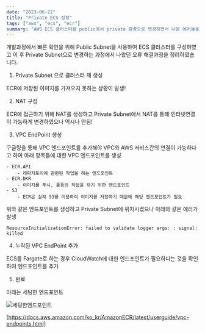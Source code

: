 ```yaml
---
date: "2023-06-22"
title: "Private ECS 설정"
tags: ["aws", "ecs", "ecr"]
summary: "AWS ECS 클러스터를 public에서 private 환경으로 변경하면서 나온 에러들을 정리"
---
```


개발과정에서 빠른 확인을 위해 Public Subnet을 사용하여 ECS 클러스터를 구성하였고 이 후 Private Subnet으로 변경하는 과정에서 나왔던 오류 해결과정을 정리하였습니다.

1. Private Subnet 으로 클러스터 재 생성

ECR에 저장된 이미지를 가져오지 못하는 상황이 발생!

2. NAT 구성

ECR에 접근하기 위해 NAT를 생성하고 Private Subnet에서 NAT를 통해 인터넷연결이 가능하게 변경하였으나 역시나 안됨!

3. VPC EndPoint 생성

구글링을 통해 VPC 엔드포인트를 추가해야 VPC와 AWS 서비스간의 연결이 가능하다고 하여
아래 항목들에 대한 VPC 엔드포인트를 생성

    - ECR.API
        - 레파지토리에 관련된 작업을 하는 엔드포인트
    - ECR.DKR
        - 이미지를 푸시, 풀등의 작업을 하기 위한 엔드포인트
    - S3
        - ECR은 실제 S3를 이용하여 이미지를 저장하기 때문에 해당 엔드포인트가 필요

위와 같은 엔드포인트를 생성하고 Private Subnet에 위치시켰으나 아래와 같은 에러가 발생

```
ResourceInitializationError: failed to validate logger args: : signal: killed
```

4. 누락된 VPC EndPoint 추가

ECS를 Fargate로 하는 경우 CloudWatch에 대한 엔드포인트가 필요하다는 것을 확인하여 엔드포인트를 추가

5. 완료

아래는 세팅한 엔드포인트

![세팅한엔드포인트](/static/images/private-ecs/endpoint.png)

[https://docs.aws.amazon.com/ko_kr/AmazonECR/latest/userguide/vpc-endpoints.html]
